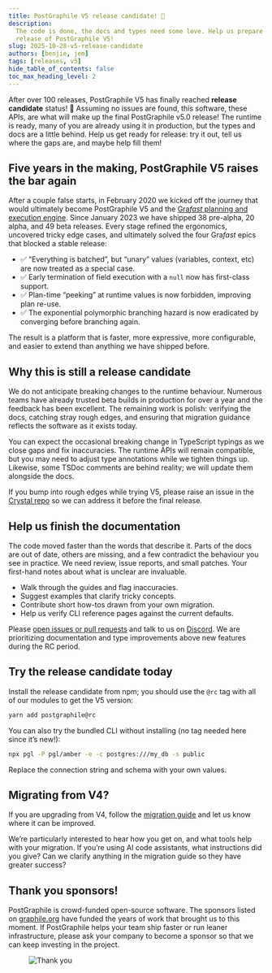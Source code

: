 ```yaml
---
title: PostGraphile V5 release candidate! 🎉
description:
  The code is done, the docs and types need some love. Help us prepare for the
  release of PostGraphile V5!
slug: 2025-10-28-v5-release-candidate
authors: [benjie, jem]
tags: [releases, v5]
hide_table_of_contents: false
toc_max_heading_level: 2
---
```



<div className={styles.intro}>

After over 100 releases, PostGraphile V5
has finally reached **release candidate** status! 🎉 Assuming no issues are found,
this software, these APIs, are what will make up the final PostGraphile v5.0
release! The runtime is ready, many of you are already using it in production,
but the types and docs are a little behind. Help us get ready for release: try
it out, tell us where the gaps are, and maybe help fill them!

</div>

## Five years in the making, PostGraphile V5 raises the bar again

After a couple false starts, in February 2020 we kicked off the journey that
would ultimately become PostGraphile V5 and the [Gra*fast* planning and execution
engine](https://grafast.org). Since January 2023 we have shipped 38 pre-alpha,
20 alpha, and 49 beta releases. Every stage refined the ergonomics, uncovered
tricky edge cases, and ultimately solved the four Gra*fast* epics that blocked a
stable release:

- ✅ “Everything is batched”, but “unary” values (variables, context, etc) are now treated as a special case.
- ✅ Early termination of field execution with a `null` now has first-class
  support.
- ✅ Plan-time “peeking” at runtime values is now forbidden, improving plan
  re-use.
- ✅ The exponential polymorphic branching hazard is now eradicated by
  converging before branching again.

The result is a platform that is faster, more expressive, more configurable, and
easier to extend than anything we have shipped before.

<!-- truncate-->

## Why this is still a release candidate

We do not anticipate breaking changes to the runtime behaviour. Numerous
teams have already trusted beta builds in production for over a year and the
feedback has been excellent. The remaining work is polish: verifying the docs,
catching stray rough edges, and ensuring that migration guidance reflects the
software as it exists today.

You can expect the occasional breaking change in TypeScript typings as we close
gaps and fix inaccuracies. The runtime APIs will remain compatible, but you may
need to adjust type annotations while we tighten things up. Likewise, some TSDoc
comments are behind reality; we will update them alongside the docs.

If you bump into rough edges while trying V5, please raise an issue in the
[Crystal repo](https://github.com/graphile/crystal) so we can address it before
the final release.

## Help us finish the documentation

The code moved faster than the words that describe it. Parts of the docs are
out of date, others are missing, and a few contradict the behaviour you see in
practice. We need review, issue reports, and small patches. Your first-hand notes
about what is unclear are invaluable.

- Walk through the guides and flag inaccuracies.
- Suggest examples that clarify tricky concepts.
- Contribute short how-tos drawn from your own migration.
- Help us verify CLI reference pages against the current defaults.

Please [open issues or pull requests](https://github.com/graphile/crystal) and
talk to us on [Discord](https://discord.gg/graphile). We are prioritizing
documentation and type improvements above new features during the RC period.

## Try the release candidate today

Install the release candidate from npm; you should use the `@rc` tag with all of
our modules to get the V5 version:

```bash
yarn add postgraphile@rc
```

You can also try the bundled CLI without installing (no tag needed here since
it’s new!):

```bash
npx pgl -P pgl/amber -e -c postgres:///my_db -s public
```

Replace the connection string and schema with your own values.

## Migrating from V4?

If you are upgrading from V4, follow the [migration
guide](/postgraphile/5/migrating-from-v4) and let us know where it can be
improved.

We’re particularly interested to hear how you get on, and what tools help with
your migration. If you’re using AI code assistants, what instructions did you
give? Can we clarify anything in the migration guide so they have greater
success?

## Thank you sponsors!

PostGraphile is crowd-funded open-source software. The sponsors listed on
[graphile.org](https://graphile.org/sponsor) have funded the years of work that
brought us to this moment. If PostGraphile helps your team ship faster or run
leaner infrastructure, please ask your company to become a sponsor so that we
can keep investing in the project.

<figure>

![Thank you](../static/img/news/thank-you.svg)

</figure>
